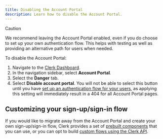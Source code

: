 ```yaml
---
title: Disabling the Account Portal
description: Learn how to disable the Account Portal.
---
```


> [!CAUTION]
> We recommend leaving the Account Portal enabled, even if you do choose to set up your own authentication flow. This helps with testing as well as providing an alternative path for users when needed.

To disable the Account Portal:

1. Navigate to the [Clerk Dashboard](https://dashboard.clerk.com/last-active?path=account-portal).
1. In the navigation sidebar, select **Account Portal**.
1. Select the **Danger** tab.
1. Select **Disable account portal**. You will not be able to select this button until you have [set up an authentication flow for your users](#customizing-your-sign-upsign-in-flow), as applying this setting will immediately result in a 404 for all Account Portal pages.

## Customizing your sign-up/sign-in flow

If you would like to migrate away from the Account Portal and create your own sign-up/sign-in flow, Clerk provides a set of [prebuilt components](/docs/components/overview) that you can use, or you can opt to build [custom flows using the Clerk API](/docs/custom-flows/overview).
